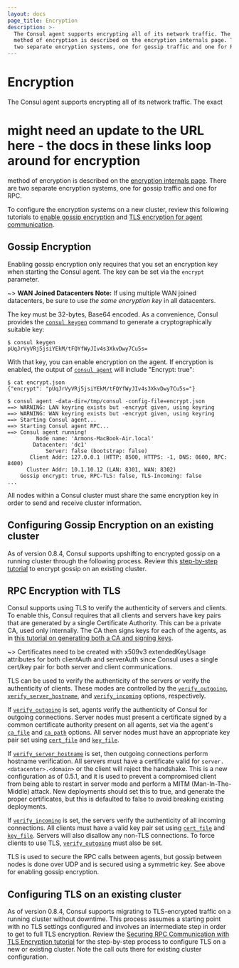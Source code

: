 ```yaml
---
layout: docs
page_title: Encryption
description: >-
  The Consul agent supports encrypting all of its network traffic. The exact
  method of encryption is described on the encryption internals page. There are
  two separate encryption systems, one for gossip traffic and one for RPC.
---
```


# Encryption

The Consul agent supports encrypting all of its network traffic. The exact
# might need an update to the URL here - the docs in these links loop around for encryption 

method of encryption is described on the [encryption internals page](/docs/security).
There are two separate encryption systems, one for gossip traffic and one for RPC.

To configure the encryption systems on a new cluster, review this following tutorials to
[enable gossip encryption](https://learn.hashicorp.com/tutorials/consul/gossip-encryption-secure?utm_source=consul.io&utm_medium=docs) and
[TLS encryption for agent communication](https://learn.hashicorp.com/tutorials/consul/tls-encryption-secure?utm_source=consul.io&utm_medium=docs).

## Gossip Encryption

Enabling gossip encryption only requires that you set an encryption key when
starting the Consul agent. The key can be set via the `encrypt` parameter.

~> **WAN Joined Datacenters Note:** If using multiple WAN joined datacenters, be sure to use _the same encryption key_ in all datacenters.

The key must be 32-bytes, Base64 encoded. As a convenience, Consul provides the
[`consul keygen`](/commands/keygen) command to generate a
cryptographically suitable key:

```shell-session
$ consul keygen
pUqJrVyVRj5jsiYEkM/tFQYfWyJIv4s3XkvDwy7Cu5s=
```

With that key, you can enable encryption on the agent. If encryption is enabled,
the output of [`consul agent`](/commands/agent) will include "Encrypt: true":

```shell-session
$ cat encrypt.json
{"encrypt": "pUqJrVyVRj5jsiYEkM/tFQYfWyJIv4s3XkvDwy7Cu5s="}

$ consul agent -data-dir=/tmp/consul -config-file=encrypt.json
==> WARNING: LAN keyring exists but -encrypt given, using keyring
==> WARNING: WAN keyring exists but -encrypt given, using keyring
==> Starting Consul agent...
==> Starting Consul agent RPC...
==> Consul agent running!
         Node name: 'Armons-MacBook-Air.local'
        Datacenter: 'dc1'
            Server: false (bootstrap: false)
       Client Addr: 127.0.0.1 (HTTP: 8500, HTTPS: -1, DNS: 8600, RPC: 8400)
      Cluster Addr: 10.1.10.12 (LAN: 8301, WAN: 8302)
    Gossip encrypt: true, RPC-TLS: false, TLS-Incoming: false
...
```

All nodes within a Consul cluster must share the same encryption key in
order to send and receive cluster information.

## Configuring Gossip Encryption on an existing cluster

As of version 0.8.4, Consul supports upshifting to encrypted gossip on a running cluster
through the following process. Review this [step-by-step tutorial](https://learn.hashicorp.com/tutorials/consul/gossip-encryption-secure#enable-gossip-encryption-existing-cluster)
to encrypt gossip on an existing cluster.

## RPC Encryption with TLS

Consul supports using TLS to verify the authenticity of servers and clients. To enable this,
Consul requires that all clients and servers have key pairs that are generated by a single
Certificate Authority. This can be a private CA, used only internally. The
CA then signs keys for each of the agents, as in
[this tutorial on generating both a CA and signing keys](https://learn.hashicorp.com/tutorials/consul/tls-encryption-secure).

~> Certificates need to be created with x509v3 extendedKeyUsage attributes for both clientAuth and serverAuth since Consul uses a single cert/key pair for both server and client communications.

TLS can be used to verify the authenticity of the servers or verify the authenticity of clients.
These modes are controlled by the [`verify_outgoing`](/docs/agent/options#verify_outgoing),
[`verify_server_hostname`](/docs/agent/options#verify_server_hostname),
and [`verify_incoming`](/docs/agent/options#verify_incoming) options, respectively.

If [`verify_outgoing`](/docs/agent/options#verify_outgoing) is set, agents verify the
authenticity of Consul for outgoing connections. Server nodes must present a certificate signed
by a common certificate authority present on all agents, set via the agent's
[`ca_file`](/docs/agent/options#ca_file) and [`ca_path`](/docs/agent/options#ca_path)
options. All server nodes must have an appropriate key pair set using [`cert_file`](/docs/agent/options#cert_file) and [`key_file`](/docs/agent/options#key_file).

If [`verify_server_hostname`](/docs/agent/options#verify_server_hostname) is set, then
outgoing connections perform hostname verification. All servers must have a certificate
valid for `server.<datacenter>.<domain>` or the client will reject the handshake. This is
a new configuration as of 0.5.1, and it is used to prevent a compromised client from being
able to restart in server mode and perform a MITM (Man-In-The-Middle) attack. New deployments should set this
to true, and generate the proper certificates, but this is defaulted to false to avoid breaking
existing deployments.

If [`verify_incoming`](/docs/agent/options#verify_incoming) is set, the servers verify the
authenticity of all incoming connections. All clients must have a valid key pair set using
[`cert_file`](/docs/agent/options#cert_file) and
[`key_file`](/docs/agent/options#key_file). Servers will
also disallow any non-TLS connections. To force clients to use TLS,
[`verify_outgoing`](/docs/agent/options#verify_outgoing) must also be set.

TLS is used to secure the RPC calls between agents, but gossip between nodes is done over UDP
and is secured using a symmetric key. See above for enabling gossip encryption.

## Configuring TLS on an existing cluster

As of version 0.8.4, Consul supports migrating to TLS-encrypted traffic on a running cluster
without downtime. This process assumes a starting point with no TLS settings configured and involves
an intermediate step in order to get to full TLS encryption. Review the
[Securing RPC Communication with TLS Encryption tutorial](https://learn.hashicorp.com/tutorials/consul/tls-encryption-secure)
for the step-by-step process to configure TLS on a new or existing cluster. Note the call outs there
for existing cluster configuration.
